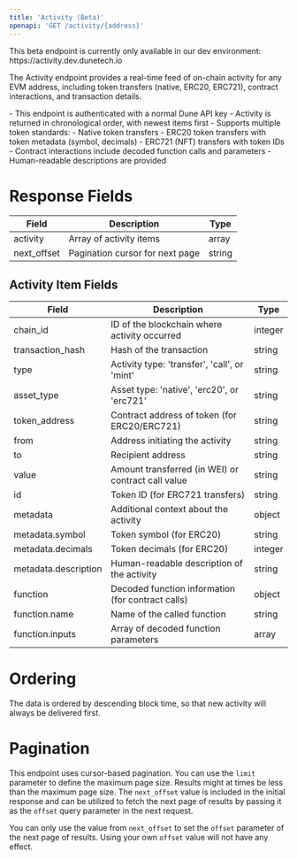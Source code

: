 ```yaml
---
title: 'Activity (Beta)'
openapi: 'GET /activity/{address}'
---
```


<Note>
This beta endpoint is currently only available in our dev environment: https://activity.dev.dunetech.io
</Note>

The Activity endpoint provides a real-time feed of on-chain activity for any EVM address, including token transfers (native, ERC20, ERC721), contract interactions, and transaction details.

<Note>
  - This endpoint is authenticated with a normal Dune API key
  - Activity is returned in chronological order, with newest items first
  - Supports multiple token standards:
    - Native token transfers
    - ERC20 token transfers with token metadata (symbol, decimals)
    - ERC721 (NFT) transfers with token IDs
  - Contract interactions include decoded function calls and parameters
  - Human-readable descriptions are provided
</Note>

# Response Fields

| Field | Description | Type |
|--------|-------------|------|
| activity | Array of activity items | array |
| next_offset | Pagination cursor for next page | string |

## Activity Item Fields

| Field | Description | Type |
|--------|-------------|------|
| chain_id | ID of the blockchain where activity occurred | integer |
| transaction_hash | Hash of the transaction | string |
| type | Activity type: 'transfer', 'call', or 'mint' | string |
| asset_type | Asset type: 'native', 'erc20', or 'erc721' | string |
| token_address | Contract address of token (for ERC20/ERC721) | string |
| from | Address initiating the activity | string |
| to | Recipient address | string |
| value | Amount transferred (in WEI) or contract call value | string |
| id | Token ID (for ERC721 transfers) | string |
| metadata | Additional context about the activity | object |
| metadata.symbol | Token symbol (for ERC20) | string |
| metadata.decimals | Token decimals (for ERC20) | integer |
| metadata.description | Human-readable description of the activity | string |
| function | Decoded function information (for contract calls) | object |
| function.name | Name of the called function | string |
| function.inputs | Array of decoded function parameters | array |

# Ordering

The data is ordered by descending block time, so that new activity will always be delivered first.

# Pagination

This endpoint uses cursor-based pagination. You can use the `limit` parameter to define the maximum page size.
Results might at times be less than the maximum page size.
The `next_offset` value is included in the initial response and can be utilized to fetch the next page of results by passing it as the `offset` query parameter in the next request.

<Warning>You can only use the value from `next_offset` to set the `offset` parameter of the next page of results. Using your own `offset` value will not have any effect.</Warning>
